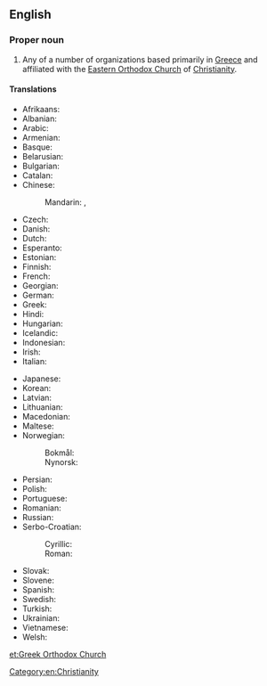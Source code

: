 ==English==

===Proper noun===
{{wikipedia}}
{{en-proper noun|head=[[Greek]] [[Orthodox Church]]}}

# Any of a number of organizations based primarily in [[Greece]] and affiliated with the [[Eastern Orthodox Church]] of [[Christianity]].

====Translations====
{{trans-top|Greek Orthodox Church}}
* Afrikaans: {{t|af|Grieks-Ortodokse Kerk}}
* Albanian: {{t|sq|Kisha ortodoxe greke|f}}
* Arabic: {{t|ar|الكَنِيسَة الأُرْثُوذُكْسِيَّة اليُونَانِيَّة|f|tr=al-kanīsa l-ʾurṯūḏuksiyya l-yābāniyya}}
* Armenian: {{t|hy|Հույն ուղղափառ եկեղեցի}}
* Basque: {{t|eu|Greziako Eliza Ortodoxoa}}
* Belarusian: {{t|be|Грэцкая праваслаўная Царква|f}}
* Bulgarian: {{t|bg|Гръцката православна църква|f|tr=Grŭtskata pravoslavna tsŭrkva|sc=Cyrl}}
* Catalan: {{t|ca|Església Ortodoxa Grega|f}}
* Chinese:
*: Mandarin: {{t|cmn|希臘正教會}}, {{t|cmn|希腊正教会|tr=Xīlà zhèngjiàohuì}}
* Czech: {{t|cs|Řecká pravoslavná církev|f}}
* Danish: {{t|da|Græsk-ortodokse kirke|c}}
* Dutch: {{t|nl|Grieks-orthodoxe Kerk|f}}
* Esperanto: {{t|eo|Greke Ortodoksa Eklesio}}
* Estonian: {{t|et|Kreeka Õigeusu Kirik}}
* Finnish: {{t|fi|[[kreikkalainen|Kreikkalainen]] [[ortodoksinen]] [[kirkko]]}}
* French: {{t|fr|Eglise orthodoxe grecque|f}}
* Georgian: {{t|ka|მართლმადიდებელი ეკლესია}}
* German: {{t|de|Griechisch-Orthodoxe Kirche|f}}
* Greek: {{t|el|Ελληνορθόδοξη Εκκλησία|f}}
* Hindi: {{t|hi|ग्रीक ऑर्थोडॉक्स चर्च|sc=Deva}}
* Hungarian: {{t|hu|Görög ortodox egyház}}
* Icelandic: {{t|is|Gríska rétttrúnaðarkirkjan|f}}
* Indonesian: {{t|id|Gereja Ortodoks Yunani}}
* Irish: {{t|ga|Eaglais Cheartchreidmheach na Gréige|f}}
* Italian: {{t|it|Chiesa greco-ortodossa|f}}
{{trans-mid}}
* Japanese: {{t|ja|ギリシャ正教会|tr=ギリシャせいきょうかい, Girisha seikyōkai}}
* Korean: {{t|ko|그리스 정교회}}
* Latvian: {{t|lv|Grieķu pareizticīgā baznīca|f}}
* Lithuanian: {{t|lt|Graikijos stačiatikių bažnyčia|f}}
* Macedonian: {{t|mk|Грчка православна црква|f|tr=G'rčka pravoslávna c'rkva}}
* Maltese: {{t|mt|Knisja Ortodossa Griega}}
* Norwegian: 
*: Bokmål: {{t|no|Den gresk ortodokse kirke|f}}
*: Nynorsk: {{t|nn|Den greske ortodokse kirkja|f}}
* Persian: {{t|fa|کلیسای ارتدکس  یونانی|tr=Kelisai Ortodox Yunâni}}
* Polish: {{t|pl|Grecki Kościół Prawosławny|m}}
* Portuguese: {{t|pt|Igreja Ortodoxa grega|f}}
* Romanian: {{t|ro|Biserica Ortodoxă Greacă|f}}
* Russian: {{t|ru|Греческая Правосла́вная Це́рковь|f}}
* Serbo-Croatian: 
*: Cyrillic: {{t|sh|Грчка православна црква|f}}
*: Roman: {{t|sh|Grčka pravoslavna crkva|f}}
* Slovak: {{t|sk|Gréckopravoslávna cirkev|f}}
* Slovene: {{t|sl|Grška pravoslavna Cerkev|f}}
* Spanish: {{t|es|Iglesia ortodoxa griega|f}}
* Swedish: {{t|sv|Grekisk-ortodoxa kyrkan|c}}
* Turkish: {{t|tr|Yunan ortodoks kilisesi}}
* Ukrainian: {{t|uk|Грецька православна церква|f}}
* Vietnamese: {{t|vi|Chính thống giáo Hy Lạp}}
* Welsh: {{t|cy|Eglwys Uniongred Groeg|f}}
{{trans-bottom}}

[[Category:en:Christianity]]

[[et:Greek Orthodox Church]]